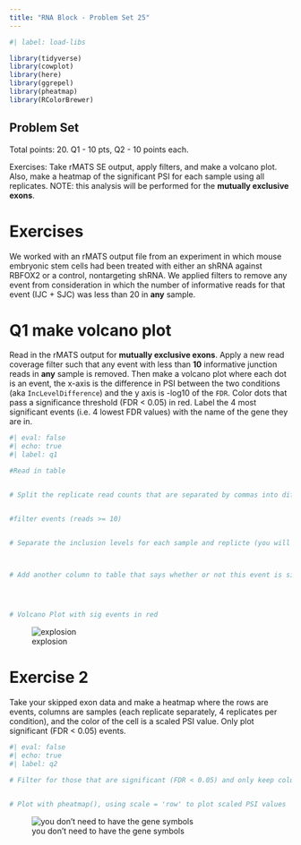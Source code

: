 ```yaml
---
title: "RNA Block - Problem Set 25"
---
```



```r
#| label: load-libs

library(tidyverse)
library(cowplot)
library(here)
library(ggrepel)
library(pheatmap)
library(RColorBrewer)
```


## Problem Set

Total points: 20. Q1 - 10 pts, Q2 - 10 points each.

Exercises: Take rMATS SE output, apply filters, and make a volcano plot. Also, make a heatmap of the significant PSI for each sample using all replicates. NOTE: this analysis will be performed for the **mutually exclusive exons**.

# Exercises

We worked with an rMATS output file from an experiment in which mouse embryonic stem cells had been treated with either an shRNA against RBFOX2 or a control, nontargeting shRNA.  We applied filters to remove any event from consideration in which the number of informative reads for that event (IJC + SJC) was less than 20 in **any** sample.



# Q1 make volcano plot

Read in the rMATS output for **mutually exclusive exons**. Apply a new read coverage filter such that any event with less than **10** informative junction reads in **any** sample is removed.  Then make a volcano plot where each dot is an event, the x-axis is the difference in PSI between the two conditions (aka `IncLevelDifference`) and the y axis is -log10 of the `FDR`. Color dots that pass a significance threshold (FDR < 0.05) in red. Label the 4 most significant events (i.e. 4 lowest FDR values) with the name of the gene they are in.

```r
#| eval: false
#| echo: true
#| label: q1

#Read in table


# Split the replicate read counts that are separated by commas into different columns


#filter events (reads >= 10)


# Separate the inclusion levels for each sample and replicte (you will need this later) 

  

# Add another column to table that says whether or not this event is significant (FDR < 0.05)




# Volcano Plot with sig events in red


```

![explosion](/img/block-rna/psi_volcano.png)


# Exercise 2 

Take your skipped exon data and make a heatmap where the rows are events, columns are samples (each replicate separately, 4 replicates per condition), and the color of the cell is a scaled PSI value.  Only plot significant (FDR < 0.05) events.

```r
#| eval: false
#| echo: true
#| label: q2

# Filter for those that are significant (FDR < 0.05) and only keep columns with inclusion differences


# Plot with pheatmap(), using scale = 'row' to plot scaled PSI values

```

![you don't need to have the gene symbols](/img/block-rna/psi_heatmap.png)